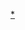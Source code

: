 {{Userbox-2
|border-c = #0000C4
|id1-s  = 14
|id1-fc = brown
|id1-c  = #FFAA88
|id1    = 英制
|id2-s  = 14
|id2-fc = brown
|id2-c  = #BA55D3
|id2    = [[File:Metre couturiere.png|42px]]
|info-c  = #FFDAB9
|info-s  = 11
|info-fc = black
|info    = 這個維基人喜歡使用<br />'''[[英制單位]]'''。
}}
<noinclude>
[[Category:數學愛好者模板|*]]
</noinclude>
